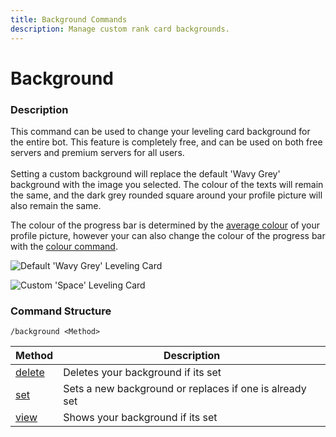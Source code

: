 ```yaml
---
title: Background Commands
description: Manage custom rank card backgrounds.
---
```


# Background
### Description

This command can be used to change your leveling card background for the entire bot. This feature is completely free, and can be used on both free servers and premium servers for all users.\
\
Setting a custom background will replace the default 'Wavy Grey' background with the image you selected. The colour of the texts will remain the same, and the dark grey rounded square around your profile picture will also remain the same.&#x20;

The colour of the progress bar is determined by the [average colour](https://matkl.github.io/average-color/) of your profile picture, however your can also change the colour of the progress bar with the [colour command](../colour.md).

![Default 'Wavy Grey' Leveling Card](https://cdn.discordapp.com/attachments/952517247967051776/1094539785219080262/level-card.png)

![Custom 'Space' Leveling Card](https://cdn.discordapp.com/attachments/952517247967051776/1094542080715542598/level-card.png)

### Command Structure

```
/background <Method>
```

| Method              | Description                                             |
| ------------------- | ------------------------------------------------------- |
| [delete](delete.md) | Deletes your background if its set                      |
| [set](set.md)       | Sets a new background or replaces if one is already set |
| [view](view.md)     | Shows your background if its set                        |
